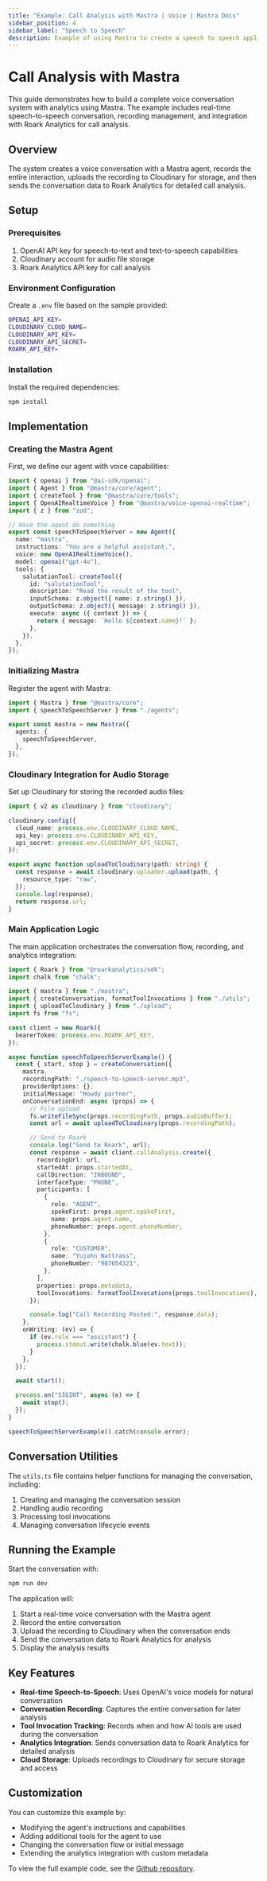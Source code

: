 ```yaml
---
title: "Example: Call Analysis with Mastra | Voice | Mastra Docs"
sidebar_position: 4
sidebar_label: "Speech to Speech"
description: Example of using Mastra to create a speech to speech application.
---
```



# Call Analysis with Mastra

This guide demonstrates how to build a complete voice conversation system with analytics using Mastra. The example includes real-time speech-to-speech conversation, recording management, and integration with Roark Analytics for call analysis.

## Overview

The system creates a voice conversation with a Mastra agent, records the entire interaction, uploads the recording to Cloudinary for storage, and then sends the conversation data to Roark Analytics for detailed call analysis.

## Setup

### Prerequisites

1. OpenAI API key for speech-to-text and text-to-speech capabilities
2. Cloudinary account for audio file storage
3. Roark Analytics API key for call analysis

### Environment Configuration

Create a `.env` file based on the sample provided:

```bash title="speech-to-speech/call-analysis/sample.env" copy
OPENAI_API_KEY=
CLOUDINARY_CLOUD_NAME=
CLOUDINARY_API_KEY=
CLOUDINARY_API_SECRET=
ROARK_API_KEY=
```

### Installation

Install the required dependencies:

```bash copy
npm install
```

## Implementation

### Creating the Mastra Agent

First, we define our agent with voice capabilities:

```ts title="speech-to-speech/call-analysis/src/mastra/agents/index.ts" copy
import { openai } from "@ai-sdk/openai";
import { Agent } from "@mastra/core/agent";
import { createTool } from "@mastra/core/tools";
import { OpenAIRealtimeVoice } from "@mastra/voice-openai-realtime";
import { z } from "zod";

// Have the agent do something
export const speechToSpeechServer = new Agent({
  name: "mastra",
  instructions: "You are a helpful assistant.",
  voice: new OpenAIRealtimeVoice(),
  model: openai("gpt-4o"),
  tools: {
    salutationTool: createTool({
      id: "salutationTool",
      description: "Read the result of the tool",
      inputSchema: z.object({ name: z.string() }),
      outputSchema: z.object({ message: z.string() }),
      execute: async ({ context }) => {
        return { message: `Hello ${context.name}!` };
      },
    }),
  },
});
```

### Initializing Mastra

Register the agent with Mastra:

```ts title="speech-to-speech/call-analysis/src/mastra/index.ts" copy
import { Mastra } from "@mastra/core";
import { speechToSpeechServer } from "./agents";

export const mastra = new Mastra({
  agents: {
    speechToSpeechServer,
  },
});
```

### Cloudinary Integration for Audio Storage

Set up Cloudinary for storing the recorded audio files:

```ts title="speech-to-speech/call-analysis/src/upload.ts" copy
import { v2 as cloudinary } from "cloudinary";

cloudinary.config({
  cloud_name: process.env.CLOUDINARY_CLOUD_NAME,
  api_key: process.env.CLOUDINARY_API_KEY,
  api_secret: process.env.CLOUDINARY_API_SECRET,
});

export async function uploadToCloudinary(path: string) {
  const response = await cloudinary.uploader.upload(path, {
    resource_type: "raw",
  });
  console.log(response);
  return response.url;
}
```

### Main Application Logic

The main application orchestrates the conversation flow, recording, and analytics integration:

```ts title="speech-to-speech/call-analysis/src/base.ts" copy
import { Roark } from "@roarkanalytics/sdk";
import chalk from "chalk";

import { mastra } from "./mastra";
import { createConversation, formatToolInvocations } from "./utils";
import { uploadToCloudinary } from "./upload";
import fs from "fs";

const client = new Roark({
  bearerToken: process.env.ROARK_API_KEY,
});

async function speechToSpeechServerExample() {
  const { start, stop } = createConversation({
    mastra,
    recordingPath: "./speech-to-speech-server.mp3",
    providerOptions: {},
    initialMessage: "Howdy partner",
    onConversationEnd: async (props) => {
      // File upload
      fs.writeFileSync(props.recordingPath, props.audioBuffer);
      const url = await uploadToCloudinary(props.recordingPath);

      // Send to Roark
      console.log("Send to Roark", url);
      const response = await client.callAnalysis.create({
        recordingUrl: url,
        startedAt: props.startedAt,
        callDirection: "INBOUND",
        interfaceType: "PHONE",
        participants: [
          {
            role: "AGENT",
            spokeFirst: props.agent.spokeFirst,
            name: props.agent.name,
            phoneNumber: props.agent.phoneNumber,
          },
          {
            role: "CUSTOMER",
            name: "Yujohn Nattrass",
            phoneNumber: "987654321",
          },
        ],
        properties: props.metadata,
        toolInvocations: formatToolInvocations(props.toolInvocations),
      });

      console.log("Call Recording Posted:", response.data);
    },
    onWriting: (ev) => {
      if (ev.role === "assistant") {
        process.stdout.write(chalk.blue(ev.text));
      }
    },
  });

  await start();

  process.on("SIGINT", async (e) => {
    await stop();
  });
}

speechToSpeechServerExample().catch(console.error);
```

## Conversation Utilities

The `utils.ts` file contains helper functions for managing the conversation, including:

1. Creating and managing the conversation session
2. Handling audio recording
3. Processing tool invocations
4. Managing conversation lifecycle events

## Running the Example

Start the conversation with:

```bash copy
npm run dev
```

The application will:

1. Start a real-time voice conversation with the Mastra agent
2. Record the entire conversation
3. Upload the recording to Cloudinary when the conversation ends
4. Send the conversation data to Roark Analytics for analysis
5. Display the analysis results

## Key Features

- **Real-time Speech-to-Speech**: Uses OpenAI's voice models for natural conversation
- **Conversation Recording**: Captures the entire conversation for later analysis
- **Tool Invocation Tracking**: Records when and how AI tools are used during the conversation
- **Analytics Integration**: Sends conversation data to Roark Analytics for detailed analysis
- **Cloud Storage**: Uploads recordings to Cloudinary for secure storage and access

## Customization

You can customize this example by:

- Modifying the agent's instructions and capabilities
- Adding additional tools for the agent to use
- Changing the conversation flow or initial message
- Extending the analytics integration with custom metadata

To view the full example code, see the [Github repository](https://github.com/mastra-ai/voice-examples/tree/main/speech-to-speech/call-analysis).

<br />
<br />

<GithubLink link="https://github.com/mastra-ai/voice-examples/tree/main/speech-to-speech/call-analysis" />
